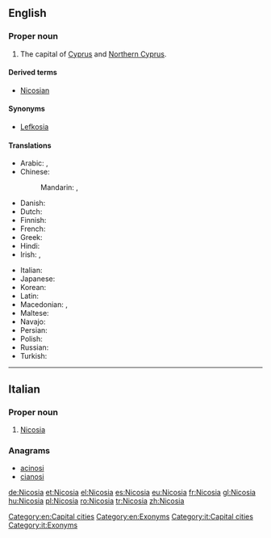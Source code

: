 ==English==
{{wikipedia}}

===Proper noun===
{{en-proper noun}}

# The capital of [[Cyprus]] and [[Northern Cyprus]].

====Derived terms====
* [[Nicosian]]

====Synonyms====
* [[Lefkosia]]

====Translations====
{{trans-top|capital of Cyprus}}
* Arabic: {{t-|ar|نيقوسيا|f|tr=niquusya}}, {{qualifier|archaic}} {{t-|ar|لفقسية|f|tr=lifqusiya|sc=Arab}}
* Chinese:
*: Mandarin: {{t|cmn|尼科西亞|sc=Hani}}, {{t|cmn|尼科西亚|tr=Níkēxīyǎ|sc=Hani}}
* Danish: {{t-|da|Nicosia}}
* Dutch: {{t-|nl|Nicosia|n}}
* Finnish: {{t+|fi|Nikosia}}
* French: {{t+|fr|Nicosie}}
* Greek: {{t+|el|Λευκωσία|f|tr=Lefkosía}}
* Hindi: {{t-|hi|निकोसिया|tr=Nikōsiyā}}
* Irish: {{t-|ga|Niocóis|f|alt=An Niocóis}}, {{t-|ga|Leafcóis|f|alt=An Leafcóis}}
{{trans-mid}}
* Italian: {{t-|it|Nicosia|f}}
* Japanese: {{t-|ja|ニコシア|tr=Nikoshia}}
* Korean: {{t-|ko|니코시아|tr=Nikosia|sc=Hang}}
* Latin: {{t-|la|Nicosia|f}}
* Macedonian: {{t-|mk|Никозија|f|tr=Nikózija}},  {{t-|mk|Левкозија|f|tr=Levkózija}}
* Maltese: {{t-|mt|Nikosija}}
* Navajo: {{tø|nv|Nikʼóósiya}}
* Persian: {{t|fa|نیکوزیا|tr=Nikoziyâ|sc=fa-Arab}}
* Polish: {{t+|pl|Nikozja|f}}
* Russian: {{t-|ru|Никосия|f|tr=Nikosíja}}
* Turkish: {{t+|tr|Lefkoşa}}
{{trans-bottom}}

[[Category:en:Capital cities]]
[[Category:en:Exonyms]]

----

==Italian==
{{wikipedia|lang=it}}

===Proper noun===
{{it-proper noun|g=f}}

# [[#English|Nicosia]]

===Anagrams===
* [[acinosi#Italian|acinosi]]
* [[cianosi#Italian|cianosi]]

[[Category:it:Capital cities]]
[[Category:it:Exonyms]]

[[de:Nicosia]]
[[et:Nicosia]]
[[el:Nicosia]]
[[es:Nicosia]]
[[eu:Nicosia]]
[[fr:Nicosia]]
[[gl:Nicosia]]
[[hu:Nicosia]]
[[pl:Nicosia]]
[[ro:Nicosia]]
[[tr:Nicosia]]
[[zh:Nicosia]]